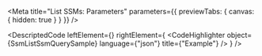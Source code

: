 
<Meta title="List SSMs: Parameters" parameters={{ previewTabs: { canvas: { hidden: true } } }} />

<DescriptedCode
  leftElement={<SsmListSsmQueryDesc />}
  rightElement={
    <CodeHighlighter
      object={SsmListSsmQuerySample}
      language={"json"}
      title={"Example"}
    />
  }
/>
